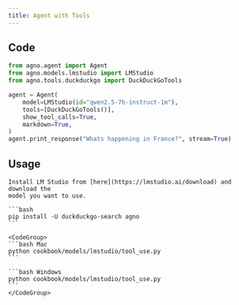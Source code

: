 ```yaml
---
title: Agent with Tools
---
```


## Code

```python cookbook/models/lmstudio/tool_use.py
from agno.agent import Agent
from agno.models.lmstudio import LMStudio
from agno.tools.duckduckgo import DuckDuckGoTools

agent = Agent(
    model=LMStudio(id="qwen2.5-7b-instruct-1m"),
    tools=[DuckDuckGoTools()],
    show_tool_calls=True,
    markdown=True,
)
agent.print_response("Whats happening in France?", stream=True)
```

## Usage

<Steps>
  <Snippet file="create-venv-step.mdx" />

  <Step title="Install LM Studio">

    Install LM Studio from [here](https://lmstudio.ai/download) and download the
    model you want to use.

  </Step>

  <Step title="Install libraries">

    ```bash
    pip install -U duckduckgo-search agno
    ```

  </Step>

  <Step title="Run Agent">

    <CodeGroup>
    ```bash Mac
    python cookbook/models/lmstudio/tool_use.py
    ```

    ```bash Windows
    python cookbook/models/lmstudio/tool_use.py
    ```
    </CodeGroup>

  </Step>
</Steps>
